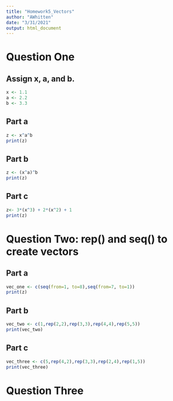 ```yaml
---
title: "Homework5_Vectors"
author: "AWhitten"
date: "3/31/2021"
output: html_document
---
```



# Question One
## Assign x, a, and b.
```r
x <- 1.1
a <- 2.2
b <- 3.3
```
## Part a
```r
z <- x^a^b
print(z)
```
## Part b
```r
z <- (x^a)^b
print(z)
```
## Part c
```r
z<- 3*(x^3) + 2*(x^2) + 1
print(z)
```


# Question Two: rep() and seq() to create vectors
## Part a
```r
vec_one <- c(seq(from=1, to=8),seq(from=7, to=1))
print(z)
```
## Part b
```r
vec_two <- c(1,rep(2,2),rep(3,3),rep(4,4),rep(5,5))
print(vec_two)
```
## Part c
```r
vec_three <- c(5,rep(4,2),rep(3,3),rep(2,4),rep(1,5))
print(vec_three)
```

# Question Three
